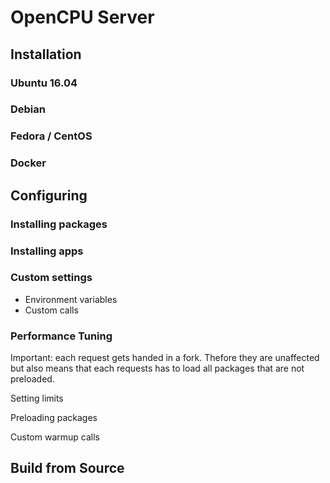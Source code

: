 # OpenCPU Server

## Installation

### Ubuntu 16.04

### Debian

### Fedora / CentOS 

### Docker



## Configuring

### Installing packages

### Installing apps

### Custom settings

 - Environment variables
 - Custom calls
 

### Performance Tuning

Important: each request gets handed in a fork. Thefore they are unaffected but also means that each requests has
to load all packages that are not preloaded.

Setting limits

Preloading packages

Custom warmup calls


## Build from Source

